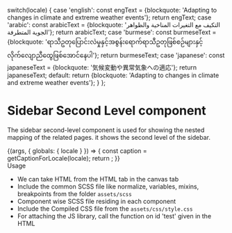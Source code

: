 
  switch(locale) {
    case 'english': const engText = {blockquote: 'Adapting to changes in climate and extreme weather events'}; return engText;
    case 'arabic': const arabicText = {blockquote: 'التكيف مع التغيرات المناخية والظواهر الجوية المتطرفة'}; return arabicText;
    case 'burmese': const burmeseText = {blockquote: 'ရာသီဥတုပြောင်းလဲမှုနှင့်အစွန်းရောက်ရာသီဥတုဖြစ်စဉ်များနှင့်လိုက်လျောညီထွေဖြစ်အောင်နေပါ'}; return burmeseText;
    case 'japanese': const japaneseText = {blockquote: '気候変動や異常気象への適応'}; return japaneseText;
    default:
      return {blockquote: 'Adapting to changes in climate and extreme weather events'};
  }
};

<Meta title="Testing/Navigation/Sidebar Second Level" />

<style>{`
  .subheading {
    font-weight: 700;
    font-size: 18px;
    color: #666;
    letter-spacing: 1.5px;
    line-height: 24px;
    margin-bottom: 12px;
    margin-top: 40px;
  }  
`}</style>

# Sidebar Second Level component

The sidebar second-level component is used for showing the nested mapping of the related pages. it shows the second level of the sidebar.

<Story name="Sidebar Second Level">
  {(args, { globals: { locale } }) => {
    const caption = getCaptionForLocale(locale);
    return <Sidebarsecondlevel  text={caption.blockquote}></Sidebarsecondlevel>;
  }}
</Story>


<div className="subheading">Usage</div>
<ul>
<li>We can take HTML from the HTML tab in the canvas tab</li>
<li>Include the common SCSS file like normalize, variables, mixins, breakpoints from the folder <code>assets/scss</code></li>
<li>Component wise SCSS file residing in each component</li>
<li>Include the Compiled CSS file from the <code>assets/css/style.css</code></li>
<li>For attaching the JS library, call the function on id 'test' given in the HTML</li>
</ul>

